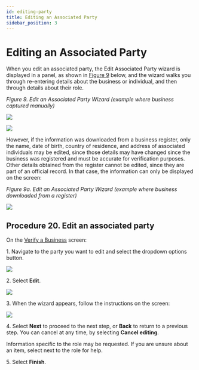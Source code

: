 ```yaml
---
id: editing-party
title: Editing an Associated Party
sidebar_position: 3
---
```


# Editing an Associated Party

When you edit an associated party, the Edit Associated Party wizard is displayed in a panel, as shown in [Figure 9](https://vixverify.atlassian.net/wiki/pages/resumedraft.action?draftId=492831345#Editinganassociatedparty-Figure9) below, and the wizard walks you through re-entering details about the business or individual, and then through details about their role.

*Figure 9. Edit an Associated Party Wizard (example where business captured manually)*

![](/img/edit-1.png)

![](/img/edit-2.png)

However, if the information was downloaded from a business register, only the name, date of birth, country of residence, and address of associated individuals may be edited, since those details may have changed since the business was registered and must be accurate for verification purposes. Other details obtained from the register cannot be edited, since they are part of an official record. In that case, the information can only be displayed on the screen:

*Figure 9a. Edit an Associated Party Wizard (example where business downloaded from a register)*

![](/img/edit-3.png)

## Procedure 20. Edit an associated party

On the [Verify a Business](https://vixverify.atlassian.net/wiki/spaces/GREEN/pages/492307184/Verify+a+business) screen:

1\. Navigate to the party you want to edit and select the dropdown options button.

![](/img/edit-4.png)

2\. Select **Edit**.

![](/img/edit-5.png)

3\. When the wizard appears, follow the instructions on the screen:

![](/img/edit-6.png)

4\. Select **Next** to proceed to the next step, or **Back** to return to a previous step. You can cancel at any time, by selecting **Cancel editing**.

Information specific to the role may be requested. If you are unsure about an item, select next to the role for help.

5\. Select **Finish**.
